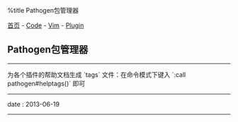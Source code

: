 %title Pathogen包管理器

[[../../../index|首页]] - [[../../index|Code]] - [[../index|Vim]] - [[index|Plugin]]
==Pathogen包管理器==
----
为各个插件的帮助文档生成 `tags` 文件：在命令模式下键入 `:call pathogen#helptags()` 即可
----
<red>date</red> : 2013-06-19
----
